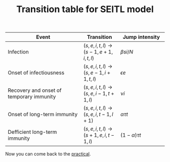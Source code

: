 % Transition table for SEITL model


|Event | Transition | Jump intensity|
|------------------------|------------|---------------|
|Infection | $(s,e,i,t,l) \to (s-1,e+1,i,t,l)$ | $\beta si/N$|
|Onset of infectiousness | $(s,e,i,t,l) \to (s,e-1,i+1,t,l)$ | $\epsilon e$|
|Recovery and onset of temporary immunity | $(s,e,i,t,l) \to (s,e,i-1,t+1,l)$ | $\nu i$|
|Onset of long-term immunity | $(s,e,i,t,l) \to (s,e,i,t-1,l+1)$ | $\alpha \tau t$|
|Defficient long-term immunity | $(s,e,i,t,l) \to (s+1,e,i,t-1,l)$ | $(1-\alpha) \tau t$|


Now you can come back to the [practical](code_sto_model.html#implement-the-model-in-r).